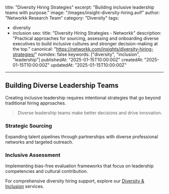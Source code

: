 title: "Diversity Hiring Strategies"
excerpt: "Building inclusive leadership teams with purpose."
image: "/images/insight-diversity-hiring.avif"
author: "Networkk Research Team"
category: "Diversity"
tags:
  - diversity
  - inclusion
seo:
  title: "Diversity Hiring Strategies - Networkk"
  description: "Practical approaches for sourcing, assessing and onboarding diverse executives to build inclusive cultures and stronger decision-making at the top."
  canonical: "https://networkk.com/insights/diversity-hiring-strategies/"
  noindex: false
  keywords: ["diversity", "inclusion", "leadership"]
publishedAt: "2025-01-15T10:00:00Z"
createdAt: "2025-01-15T10:00:00Z"
updatedAt: "2025-01-15T10:00:00Z"
---

## Building Diverse Leadership Teams

Creating inclusive leadership requires intentional strategies that go beyond traditional hiring approaches.

> Diverse leadership teams make better decisions and drive innovation.

### Strategic Sourcing

Expanding talent pipelines through partnerships with diverse professional networks and targeted outreach.

### Inclusive Assessment

Implementing bias-free evaluation frameworks that focus on leadership competencies and cultural contribution.

For comprehensive diversity hiring support, explore our [Diversity & Inclusion](/services/diversity-inclusion) services.

